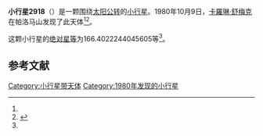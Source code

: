 {{Infobox planet
| bgcolour = #FFFFC0
| name = 2918 Salazar
| symbol = 
| image = 
| caption = 
| discovery = yes
| discovery_ref = 
| discoverer = [[卡羅琳·舒梅克|卡羅琳·舒梅克]]
| discovery_site = [[帕洛马山|帕洛马山]] 
| discovered = 1980年10月9日
| designations = yes
| mp_name = 
| named_after = 
| alt_names = 1980 TU4/ 1952 WA / 1968 OW / 1974 QQ3 / 1978 GX
| mp_category = [[主带小行星|主带小行星]]
| orbit_ref = <ref name="a">[http://ssd.jpl.nasa.gov/sbdb.cgi?sstr=2918 2918 Salazar] {{Wayback|url=http://ssd.jpl.nasa.gov/sbdb.cgi?sstr=2918 |date=20200820022320 }}，小行星數據庫瀏覽器（JPL Small-Body Database Browser）－[[美国国家航空航天局|美国国家航空航天局]]喷气推进实验室</ref>
| epoch = 2456400.5 (2013年4月18日更新)
| aphelion = {{convert|3.664524233103989|AU|km|3|abbr=on|lk=out}}
| perihelion = {{convert|2.679622458372526|AU|km|3|abbr=on}}
| semimajor = {{convert|3.172073345738258|AU|km|3|abbr=on}}
| eccentricity = 0.155245744
| period = 2063.54174 [[日|日]]<br />5.65[[儒略年|儒略年]]
| avg_speed = 
| inclination = 2.093490773122484
| asc_node = 135.7066142694212
| mean_anomaly = 
| arg_peri = 166.4022244045605
| satellites = 
| physical_characteristics = yes
| dimensions = 
| mass = 
| density = 
| surface_grav = 
| escape_velocity = 
| sidereal_day = 
| axial_tilt = 
| pole_ecliptic_lat = 
| pole_ecliptic_lon = 
| albedo = 
| temperatures= 
| temp_name1 = 
| mean_temp_1 = 
| max_temp_1 = 
| temp_name2 = 
| max_temp_2 = 
| spectral_type = 
| abs_magnitude = 166.4022244045605
}}

'''小行星2918'''（{{lang-en|2918 Salazar}}）是一颗围绕[[太阳|太阳]][[公转|公转]]的[[小行星|小行星]]。1980年10月9日，[[卡羅琳·舒梅克|卡羅琳·舒梅克]]在帕洛马山发现了此天体<ref name="a" /><ref>{{cite news|title=小行星列表|url=http://cfa-www.harvard.edu/iau/lists/NumberedMPs.txt|accessdate=2013-07-08|newspaper=哈佛大学|archive-date=2008-05-17|archive-url=https://web.archive.org/web/20080517010638/http://cfa-www.harvard.edu/iau/lists/NumberedMPs.txt|dead-url=no}}</ref>。

这颗小行星的[[绝对星等|绝对星等]]为166.4022244045605等<ref name="a" />。

==参考文献==
{{reflist}}
{{Minor Planet Number|[[小行星2917|小行星2917]]|[[小行星2919|小行星2919]]}}

{{小天体}}

[[Category:小行星带天体|Category:小行星带天体]]
[[Category:1980年发现的小行星|Category:1980年发现的小行星]]

{{asteroid-stub}}